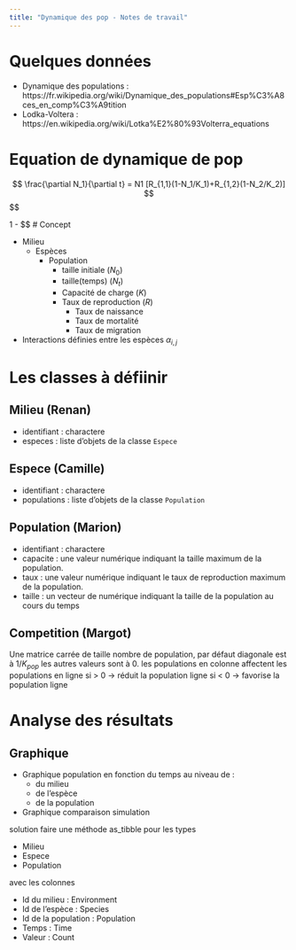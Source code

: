 ```yaml
---
title: "Dynamique des pop - Notes de travail"
---
```


# Quelques données 

- Dynamique des populations : https://fr.wikipedia.org/wiki/Dynamique_des_populations#Esp%C3%A8ces_en_comp%C3%A9tition
- Lodka-Voltera : https://en.wikipedia.org/wiki/Lotka%E2%80%93Volterra_equations 

# Equation de dynamique de pop
$$
\frac{\partial N_1}{\partial t} = N1 [R_{1,1}(1-N_1/K_1)+R_{1,2}(1-N_2/K_2)]
$$
$$

1 - \frac{\alpha_{1,1}( N_1 +\alpha_{1,2} N_2)}{(\alpha_{1,2}\alpha_{2,2}N2)}
$$
# Concept 

- Milieu
  + Espèces
    + Population
        - taille initiale ($N_0$)
        - taille(temps)  ($N_t$)
        - Capacité de charge ($K$)
        - Taux de reproduction ($R$)
          - Taux de naissance
          - Taux de mortalité
          - Taux de migration
          
- Interactions définies entre les espèces $\alpha_{i,j}$

# Les classes à défiinir

## Milieu (Renan)

- identifiant : charactere
- especes : liste d'objets de la classe `Espece`

## Espece (Camille)

- identifiant : charactere
- populations : liste d'objets de la classe `Population`

## Population (Marion)

- identifiant : charactere
- capacite : une valeur numérique indiquant la taille 
             maximum de la population.
- taux : une valeur numérique indiquant le taux de reproduction 
             maximum de la population.
- taille : un vecteur de numérique indiquant la taille
           de la population au cours du temps

## Competition (Margot)

Une matrice carrée de taille nombre de population, 
par défaut diagonale est à $1/K_{pop}$ les autres valeurs sont à 0.
les populations en colonne affectent les populations en ligne
si > 0 -> réduit la population ligne
si < 0 -> favorise la population ligne

# Analyse des résultats

## Graphique

- Graphique population en fonction du temps au niveau de :
   + du milieu
   + de l'espèce
   + de la population
   
- Graphique comparaison simulation

solution faire une méthode as_tibble pour les types

- Milieu
- Espece
- Population

avec les colonnes

- Id du milieu        : Environment
- Id de l'espèce      : Species
- Id de la population : Population
- Temps               : Time
- Valeur              : Count









